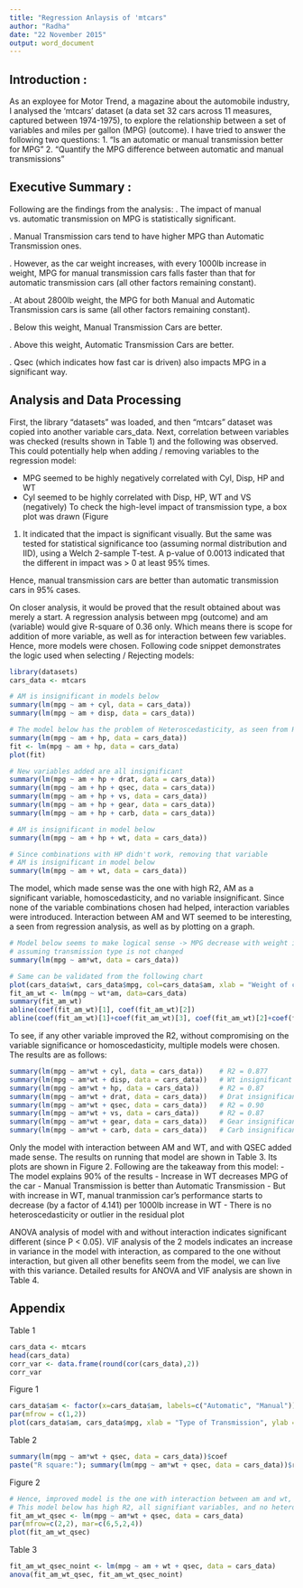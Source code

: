 ```yaml
---
title: "Regression Anlaysis of 'mtcars"
author: "Radha"
date: "22 November 2015"
output: word_document
---
```

Introduction :
------------
As an exployee for Motor Trend, a magazine about the automobile industry, I analysed the 'mtcars' dataset (a data set 32 cars across 11 measures, captured between 1974-1975), to explore the relationship between a set of variables and miles per gallon (MPG) (outcome). I have tried to answer the following two questions:
1.	"Is an automatic or manual transmission better for MPG"
2.	"Quantify the MPG difference between automatic and manual transmissions"

Executive Summary :
------------------
Following are the findings from the analysis:
.	The impact of manual vs. automatic transmission on MPG is statistically significant.

.	Manual Transmission cars tend to have higher MPG than Automatic Transmission ones.

.	However, as the car weight increases, with every 1000lb increase in weight, MPG for manual transmission cars falls faster than that for automatic transmission cars (all other factors remaining constant).

.	At about 2800lb weight, the MPG for both Manual and Automatic Transmission cars is same (all other factors remaining constant).

.	Below this weight, Manual Transmission Cars are better.

.	Above this weight, Automatic Transmission Cars are better.

.	Qsec (which indicates how fast car is driven) also impacts MPG in a significant way.

Analysis and Data Processing
----------------------------

First, the library "datasets" was loaded, and then "mtcars" dataset was copied into another variable cars_data. Next, correlation between variables was checked (results shown in Table 1) and the following was observed. This could potentially help when adding / removing variables to the regression model:

-	MPG seemed to be highly negatively correlated with Cyl, Disp, HP and WT
-	Cyl seemed to be highly correlated with Disp, HP, WT and VS (negatively)
To check the high-level impact of transmission type, a box plot was drawn (Figure 

1)  It indicated that the impact is significant visually. But the same was tested for statistical significance too (assuming normal distribution and IID), using a Welch 2-sample T-test. A p-value of 0.0013 indicated that the different in impact was > 0 at least 95% times.

Hence, manual transmission cars are better than automatic transmission cars in 95% cases.

On closer analysis, it would be proved that the result obtained about was merely a start. A regression analysis between mpg (outcome) and am (variable) would give R-square of 0.36 only. Which means there is scope for addition of more variable, as well as for interaction between few variables. Hence, more models were chosen.
Following code snippet demonstrates the logic used when selecting / Rejecting models:
```r
library(datasets)
cars_data <- mtcars
```


```r
# AM is insignificant in models below
summary(lm(mpg ~ am + cyl, data = cars_data))
summary(lm(mpg ~ am + disp, data = cars_data))

# The model below has the problem of Heteroscedasticity, as seen from Residuals plot
summary(lm(mpg ~ am + hp, data = cars_data))
fit <- lm(mpg ~ am + hp, data = cars_data)
plot(fit)

# New variables added are all insignificant
summary(lm(mpg ~ am + hp + drat, data = cars_data))
summary(lm(mpg ~ am + hp + qsec, data = cars_data))
summary(lm(mpg ~ am + hp + vs, data = cars_data))
summary(lm(mpg ~ am + hp + gear, data = cars_data))
summary(lm(mpg ~ am + hp + carb, data = cars_data))

# AM is insignificant in model below
summary(lm(mpg ~ am + hp + wt, data = cars_data))

# Since combinations with HP didn't work, removing that variable
# AM is insignificant in model below
summary(lm(mpg ~ am + wt, data = cars_data))
```

The model, which made sense was the one with high R2, AM as a significant variable, homoscedasticity, and no variable insignificant. Since none of the variable combinations chosen had helped, interaction variables were introduced. Interaction between AM and WT seemed to be interesting, a seen from regression analysis, as well as by plotting on a graph.

```r
# Model below seems to make logical sense -> MPG decrease with weight increase,
# assuming transmission type is not changed
summary(lm(mpg ~ am*wt, data = cars_data))

# Same can be validated from the following chart
plot(cars_data$wt, cars_data$mpg, col=cars_data$am, xlab = "Weight of car", ylab = "MPG")
fit_am_wt <- lm(mpg ~ wt*am, data=cars_data)
summary(fit_am_wt)
abline(coef(fit_am_wt)[1], coef(fit_am_wt)[2])
abline(coef(fit_am_wt)[1]+coef(fit_am_wt)[3], coef(fit_am_wt)[2]+coef(fit_am_wt)[4], col="red")
```

To see, if any other variable improved the R2, without compromising on the variable significance or homoscedasticity, multiple models were chosen. The results are as follows:


```r
summary(lm(mpg ~ am*wt + cyl, data = cars_data))    # R2 = 0.877
summary(lm(mpg ~ am*wt + disp, data = cars_data))   # Wt insignificant
summary(lm(mpg ~ am*wt + hp, data = cars_data))     # R2 = 0.87
summary(lm(mpg ~ am*wt + drat, data = cars_data))   # Drat insignificant
summary(lm(mpg ~ am*wt + qsec, data = cars_data))   # R2 = 0.90
summary(lm(mpg ~ am*wt + vs, data = cars_data))     # R2 = 0.87
summary(lm(mpg ~ am*wt + gear, data = cars_data))   # Gear insignificant
summary(lm(mpg ~ am*wt + carb, data = cars_data))   # Carb insignificant
```
Only the model with interaction between AM and WT, and with QSEC added made sense. The results on running that model are shown in Table 3. Its plots are shown in Figure 2. Following are the takeaway from this model:
-	  The model explains 90% of the results
-	  Increase in WT decreases MPG of the car
-	  Manual Transmission is better than Automatic Transmission
-	  But with increase in WT, manual tranmission car's performance starts to decrease (by a factor of 4.141) per 1000lb increase in WT
- 	There is no heteroscedasticity or outlier in the residual plot

ANOVA analysis of model with and without interaction indicates significant different (since P < 0.05). VIF analysis of the 2 models indicates an increase in variance in the model with interaction, as compared to the one without interaction, but given all other benefits seem from the model, we can live with this variance. Detailed results for ANOVA and VIF analysis are shown in Table 4.

Appendix
--------
Table 1

```r
cars_data <- mtcars
head(cars_data)
corr_var <- data.frame(round(cor(cars_data),2))
corr_var

```
Figure 1

```r
cars_data$am <- factor(x=cars_data$am, labels=c("Automatic", "Manual"))
par(mfrow = c(1,2))
plot(cars_data$am, cars_data$mpg, xlab = "Type of Transmission", ylab = "MPG", main="Impact of Transmission on MPG")
```
Table 2

```r
summary(lm(mpg ~ am*wt + qsec, data = cars_data))$coef
paste("R square:"); summary(lm(mpg ~ am*wt + qsec, data = cars_data))$r.squared
```
Figure 2

```r
# Hence, improved model is the one with interaction between am and wt, and qsec variable added
# This model below has high R2, all signifiant variables, and no heteroscedasticity. Hence it is selected
fit_am_wt_qsec <- lm(mpg ~ am*wt + qsec, data = cars_data)
par(mfrow=c(2,2), mar=c(6,5,2,4))
plot(fit_am_wt_qsec)
```

Table 3
```r
fit_am_wt_qsec_noint <- lm(mpg ~ am + wt + qsec, data = cars_data)
anova(fit_am_wt_qsec, fit_am_wt_qsec_noint)
```

